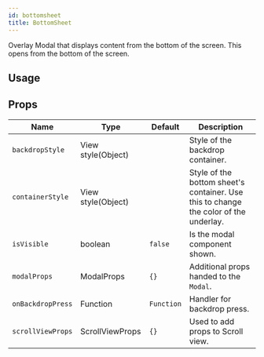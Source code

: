 ```yaml
---
id: bottomsheet
title: BottomSheet
---
```



Overlay Modal that displays content from the bottom of the screen.
This opens from the bottom of the screen.

## Usage

<Usage />

## Props

<div class='table-responsive'>

| Name              | Type               | Default    | Description                                                                          |
| ----------------- | ------------------ | ---------- | ------------------------------------------------------------------------------------ |
| `backdropStyle`   | View style(Object) |            | Style of the backdrop container.                                                     |
| `containerStyle`  | View style(Object) |            | Style of the bottom sheet's container. Use this to change the color of the underlay. |
| `isVisible`       | boolean            | `false`    | Is the modal component shown.                                                        |
| `modalProps`      | ModalProps         | `{}`       | Additional props handed to the `Modal`.                                              |
| `onBackdropPress` | Function           | `Function` | Handler for backdrop press.                                                          |
| `scrollViewProps` | ScrollViewProps    | `{}`       | Used to add props to Scroll view.                                                    |

</div>
